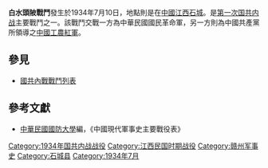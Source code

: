 {{Infobox Military Conflict|
campaign=|
image=|
caption=|
conflict=白水頭陂戰鬥|
partof=[[第一次国共内战|國共內戰]]|
date=1934年7月10日|
place=[[中國|中國]][[江西|江西]][[石城县|石城]]|
result=雙方傷亡五百餘人、國軍89師佔領白水|
combatant1=中華民國國民革命軍5縱隊[[羅卓英|羅卓英]]部、11師[[黃維|黃維]]部、14師[[霍揆章|霍揆章]]部、67師[[傅仲芳|傅仲芳]]部、94師[[李樹森|李樹森]]部、10縱隊[[湯恩伯|湯恩伯]]部、88師[[孫元良|孫元良]]、89師[[王仲廉|王仲廉]]部
|
combatant2=中國共產黨紅軍15師[[陳光|陳光]]部、1軍團[[林彪|林彪]]部、9軍團[[羅炳輝|羅炳輝]]部| 
commander1=羅卓英、黃維、霍揆章、王仲廉等|
commander2=陳光、林彪、羅炳輝|
strength1=|
strength2=|
casualties1=|
casualties2=|
}}
'''白水頭陂戰鬥'''發生於1934年7月10日，地點則是在[[中國|中國]][[江西|江西]][[石城县|石城]]。是[[第一次国共内战|第一次国共内战]]主要戰鬥之一。該戰鬥交戰一方為中華民國國民革命軍，另一方則為中國共產黨所領導之[[中國工農紅軍|中國工農紅軍]]。

==參見==
*[[國共內戰戰鬥列表|國共內戰戰鬥列表]]
==參考文獻==
*[[中華民國|中華民國]][[國防大學_(臺灣)|國防大學]]編，《中國現代軍事史主要戰役表》

[[Category:1934年国共内战战役|Category:1934年国共内战战役]]
[[Category:江西民国时期战役|Category:江西民国时期战役]]
[[Category:赣州军事史|Category:赣州军事史]]
[[Category:石城县|Category:石城县]]
[[Category:1934年7月|Category:1934年7月]]